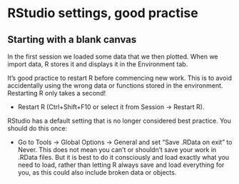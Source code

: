 # RStudio settings, good practise

## Starting with a blank canvas

In the first session we loaded some data that we then plotted. 
When we import data, R stores it and displays it in the Environment tab.

It's good practice to restart R before commencing new work. This is to avoid accidentally using the wrong data or functions stored in the environment.  
Restarting R only takes a second!

* Restart R (Ctrl+Shift+F10 or select it from Session -> Restart R).

RStudio has a default setting that is no longer considered best practice. You should do this once:

* Go to Tools -> Global Options -> General and set "Save .RData on exit" to Never. 
This does not mean you can't or shouldn't save your work in .RData files. 
But it is best to do it consciously and load exactly what you need to load, rather than letting R always save and load everything for you, as this could also include broken data or objects.

